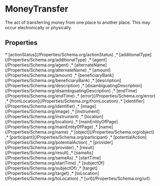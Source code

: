 
# MoneyTransfer

The act of transferring money from one place to another place. This may occur electronically or physically.

## Properties

<Grid>
* [actionStatus](/Properties/Schema.org/actionStatus)
,* [additionalType](/Properties/Schema.org/additionalType)
,* [agent](/Properties/Schema.org/agent)
,* [alternateName](/Properties/Schema.org/alternateName)
,* [amount](/Properties/Schema.org/amount)
,* [beneficiaryBank](/Properties/Schema.org/beneficiaryBank)
,* [description](/Properties/Schema.org/description)
,* [disambiguatingDescription](/Properties/Schema.org/disambiguatingDescription)
,* [endTime](/Properties/Schema.org/endTime)
,* [error](/Properties/Schema.org/error)
,* [fromLocation](/Properties/Schema.org/fromLocation)
,* [identifier](/Properties/Schema.org/identifier)
,* [image](/Properties/Schema.org/image)
,* [instrument](/Properties/Schema.org/instrument)
,* [location](/Properties/Schema.org/location)
,* [mainEntityOfPage](/Properties/Schema.org/mainEntityOfPage)
,* [name](/Properties/Schema.org/name)
,* [object](/Properties/Schema.org/object)
,* [participant](/Properties/Schema.org/participant)
,* [potentialAction](/Properties/Schema.org/potentialAction)
,* [provider](/Properties/Schema.org/provider)
,* [result](/Properties/Schema.org/result)
,* [sameAs](/Properties/Schema.org/sameAs)
,* [startTime](/Properties/Schema.org/startTime)
,* [subjectOf](/Properties/Schema.org/subjectOf)
,* [target](/Properties/Schema.org/target)
,* [toLocation](/Properties/Schema.org/toLocation)
,* [url](/Properties/Schema.org/url)

</Grid>

